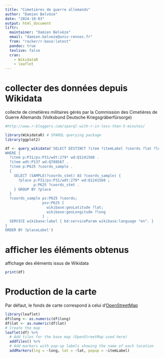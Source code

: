 ```yaml
---
title: "Cimetières de guerre allemands"
author: "Damien Belvèze"
date: "2024-10-03"
output: html_document
liftr:
  maintainer: "Damien Belvèze"
  email: "damien.belveze@univ-rennes.fr"
  from: "rocker/r-base:latest"
  pandoc: true
  texlive: false
  cran:
    - WikidataR
    - leaflet
---
```



# collecter des données depuis Wikidata

collecte de cimetières militaires gérés par la Commission des Cimetières de Guerre Allemands (Volksbund Deutsche Kriegsgräberfürsorge)


```r

#http://www.r-bloggers.com/sparql-with-r-in-less-than-5-minutes/

library(WikidataR) # SPARQL querying package
library(ggplot2)

df <- query_wikidata('SELECT DISTINCT ?item ?itemLabel ?coords ?lat ?long
WHERE {
  ?item p:P31/ps:P31/wdt:279* wd:Q1241568 .
  ?item wdt:P137 wd:Q708567 .
  ?item p:P625 ?coords_sample . 
  {
    SELECT (SAMPLE(?coords_stmt) AS ?coords_sample) {
      ?place p:P31/ps:P31/wdt:279* wd:Q1241568 ;
             p:P625 ?coords_stmt .
    } GROUP BY ?place
  }
  ?coords_sample ps:P625 ?coords;
                 psv:P625 [
                   wikibase:geoLatitude ?lat;
                   wikibase:geoLongitude ?long
                 ] .
  SERVICE wikibase:label { bd:serviceParam wikibase:language "en". }
}
ORDER BY ?placeLabel')
```

# afficher les éléments obtenus

affichage des éléments issus de Wikidata

```r
print(df)
```

# Production de la carte

Par défaut, le fonds de carte correspond à celui d'[OpenStreetMap](https://www.openstreetmap.org)

```r
library(leaflet)
df$long <- as.numeric(df$long)
df$lat <- as.numeric(df$lat)
# Create the map
leaflet(df) %>% 
  # Add tiles for the base map (OpenStreetMap used here)
  addTiles() %>% 
  # Add markers with pop-up labels showing the name of each location
  addMarkers(lng = ~long, lat = ~lat, popup = ~itemLabel)

```

